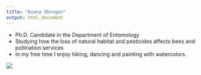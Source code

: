 ```yaml
---
title: "Diana Obregon"
output: html_document
---
```

* Ph.D. Candidate in the Department of Entomology
* Studying how the loss of natural habitat and pesticides affects bees and pollination services
* In my free time I enjoy hiking, dancing and painting with watercolors. 

![](Diana in the field.jpg)
